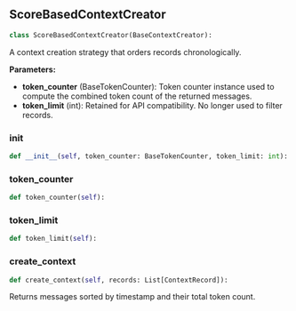 <a id="camel.memories.context_creators.score_based"></a>

<a id="camel.memories.context_creators.score_based.ScoreBasedContextCreator"></a>

## ScoreBasedContextCreator

```python
class ScoreBasedContextCreator(BaseContextCreator):
```

A context creation strategy that orders records chronologically.

**Parameters:**

- **token_counter** (BaseTokenCounter): Token counter instance used to compute the combined token count of the returned messages.
- **token_limit** (int): Retained for API compatibility. No longer used to filter records.

<a id="camel.memories.context_creators.score_based.ScoreBasedContextCreator.__init__"></a>

### __init__

```python
def __init__(self, token_counter: BaseTokenCounter, token_limit: int):
```

<a id="camel.memories.context_creators.score_based.ScoreBasedContextCreator.token_counter"></a>

### token_counter

```python
def token_counter(self):
```

<a id="camel.memories.context_creators.score_based.ScoreBasedContextCreator.token_limit"></a>

### token_limit

```python
def token_limit(self):
```

<a id="camel.memories.context_creators.score_based.ScoreBasedContextCreator.create_context"></a>

### create_context

```python
def create_context(self, records: List[ContextRecord]):
```

Returns messages sorted by timestamp and their total token count.
